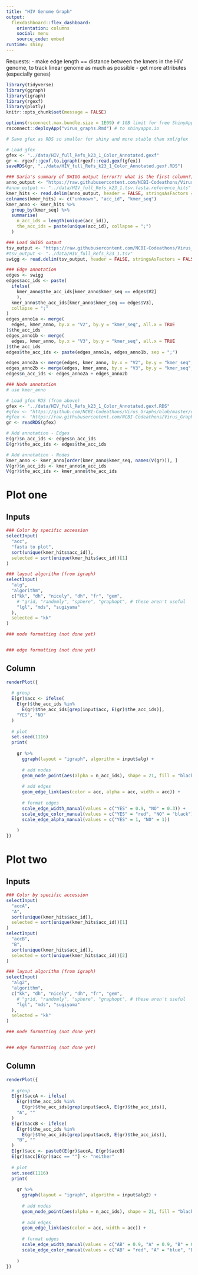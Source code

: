 ```yaml
---
title: "HIV Genome Graph"
output: 
  flexdashboard::flex_dashboard:
    orientation: columns
    social: menu
    source_code: embed
runtime: shiny
---
```


Requests:
  - make edge length == distance between the kmers in the HIV genome, to track linear genome as much as possible
  - get more attributes (especially genes)
```r
library(tidyverse)
library(ggraph)
library(igraph)
library(rgexf)
library(plotly)
knitr::opts_chunk$set(message = FALSE)
```
```r
options(rsconnect.max.bundle.size = 1E09) # 1GB limit for free ShinyApps plan
rsconnect::deployApp("virus_graphs.Rmd") # to shinyapps.io
```
```r
# Save gfex as RDS so smaller for shiny and more stable than xml/gfex

# Load gfex
gfex <- "../data/HIV_full_Refs_k23_1_Color_Annotated.gexf"
gr <- rgexf::gexf.to.igraph(rgexf::read.gexf(gfex))
saveRDS(gr, "../data/HIV_full_Refs_k23_1_Color_Annotated.gexf.RDS")
```
```r
### Saria's summary of SWIGG output (error?! what is the first column?)
anno_output <- "https://raw.githubusercontent.com/NCBI-Codeathons/Virus_Graphs/master/data/HIV_full_Refs_k23_1.tsv.fasta.reference_hits"
#anno_output <- "../data/HIV_full_Refs_k23_1.tsv.fasta.reference_hits"
kmer_hits <- read.delim(anno_output, header = FALSE, stringsAsFactors = FALSE)
colnames(kmer_hits) <- c("unknown", "acc_id", "kmer_seq")
kmer_anno <- kmer_hits %>%
  group_by(kmer_seq) %>%
  summarise(
    n_acc_ids = length(unique(acc_id)),
    the_acc_ids = paste(unique(acc_id), collapse = ";")
  ) 

### Load SWIGG output
tsv_output <- "https://raw.githubusercontent.com/NCBI-Codeathons/Virus_Graphs/master/data/HIV_full_Refs_k23_1.tsv"
#tsv_output <- "../data/HIV_full_Refs_k23_1.tsv"
swigg <- read.delim(tsv_output, header = FALSE, stringsAsFactors = FALSE)

### Edge annotation
edges <- swigg
edges$acc_ids <- paste(
  ifelse(
    kmer_anno$the_acc_ids[kmer_anno$kmer_seq == edges$V2]
    ),
  kmer_anno$the_acc_ids[kmer_anno$kmer_seq == edges$V3], 
  collapse = ";"
)
edges_anno1a <- merge(
  edges, kmer_anno, by.x = "V2", by.y = "kmer_seq", all.x = TRUE
)$the_acc_ids
edges_anno1b <- merge(
  edges, kmer_anno, by.x = "V3", by.y = "kmer_seq", all.x = TRUE
)$the_acc_ids
edges$the_acc_ids <- paste(edges_anno1a, edges_anno1b, sep = ";")

edges_anno2a <- merge(edges, kmer_anno, by.x = "V2", by.y = "kmer_seq", all.x = TRUE)$n_acc_ids
edges_anno2b <- merge(edges, kmer_anno, by.x = "V3", by.y = "kmer_seq", all.x = TRUE)$n_acc_ids
edges$n_acc_ids <- edges_anno2a + edges_anno2b

### Node annotation
# use kmer_anno

# Load gfex RDS (from above)
gfex <- "../data/HIV_full_Refs_k23_1_Color_Annotated.gexf.RDS"
#gfex <- "https://github.com/NCBI-Codeathons/Virus_Graphs/blob/master/data/HIV_full_Refs_k23_1_Color_Annotated.gexf.RDS" # not working
#gfex <- "https://raw.githubusercontent.com/NCBI-Codeathons/Virus_Graphs/master/data/HIV_full_Refs_k23_1_Color_Annotated.gexf.RDS" # not working
gr <- readRDS(gfex)

# Add annotation - Edges
E(gr)$n_acc_ids <- edges$n_acc_ids
E(gr)$the_acc_ids <- edges$the_acc_ids

# Add annotation - Nodes
kmer_anno <- kmer_anno[order(kmer_anno$kmer_seq, names(V(gr))), ]
V(gr)$n_acc_ids <- kmer_anno$n_acc_ids
V(gr)$the_acc_ids <- kmer_anno$the_acc_ids
```

Plot one
===================================== 

Inputs {.sidebar}
-----------------------------------------------------------------------

```r
### Color by specific accession
selectInput(
  "acc",
  "fasta to plot",
  sort(unique(kmer_hits$acc_id)),
  selected = sort(unique(kmer_hits$acc_id))[1]
)

### layout algorithm (from igraph)
selectInput(
  "alg",
  "algorithm",
  c("kk", "dh", "nicely", "dh", "fr", "gem", 
    # "grid, "randomly", "sphere", "graphopt", # these aren't useful
    "lgl", "mds", "sugiyama"
  ),
  selected = "kk"
)

### node formatting (not done yet)


### edge formatting (not done yet)
```

Column {}
------------------------------------------------------------------------------

```r
renderPlot({
  
  # group 
  E(gr)$acc <- ifelse(
    E(gr)$the_acc_ids %in% 
      E(gr)$the_acc_ids[grep(input$acc, E(gr)$the_acc_ids)], 
    "YES", "NO"
  )
  
  # plot
  set.seed(1116)
  print(
    
    gr %>%
      ggraph(layout = "igraph", algorithm = input$alg) +
      
      # add nodes
      geom_node_point(aes(alpha = n_acc_ids), shape = 21, fill = "black", color = "black") +
      
      # add edges
      geom_edge_link(aes(color = acc, alpha = acc, width = acc)) +
      
      # format edges
      scale_edge_width_manual(values = c("YES" = 0.9, "NO" = 0.3)) +
      scale_edge_color_manual(values = c("YES" = "red", "NO" = "black")) +
      scale_edge_alpha_manual(values = c("YES" = 1, "NO" = 1))
    
    )
})
```


Plot two
===================================== 

Inputs {.sidebar}
-----------------------------------------------------------------------

```r
### Color by specific accession
selectInput(
  "accA",
  "A",
  sort(unique(kmer_hits$acc_id)),
  selected = sort(unique(kmer_hits$acc_id))[1]
)
selectInput(
  "accB",
  "B",
  sort(unique(kmer_hits$acc_id)),
  selected = sort(unique(kmer_hits$acc_id))[2]
)

### layout algorithm (from igraph)
selectInput(
  "alg2",
  "algorithm",
  c("kk", "dh", "nicely", "dh", "fr", "gem", 
    # "grid, "randomly", "sphere", "graphopt", # these aren't useful
    "lgl", "mds", "sugiyama"
  ),
  selected = "kk"
)

### node formatting (not done yet)


### edge formatting (not done yet)
```

Column {}
------------------------------------------------------------------------------

```r
renderPlot({
  
  # group 
  E(gr)$accA <- ifelse(
    E(gr)$the_acc_ids %in% 
      E(gr)$the_acc_ids[grep(input$accA, E(gr)$the_acc_ids)], 
    "A", ""
  )
  E(gr)$accB <- ifelse(
    E(gr)$the_acc_ids %in% 
      E(gr)$the_acc_ids[grep(input$accB, E(gr)$the_acc_ids)], 
    "B", ""
  )
  E(gr)$acc <- paste0(E(gr)$accA, E(gr)$accB)
  E(gr)$acc[E(gr)$acc == ""] <- "neither"
    
  # plot
  set.seed(1116)
  print(
    
    gr %>%
      ggraph(layout = "igraph", algorithm = input$alg2) +
      
      # add nodes
      geom_node_point(aes(alpha = n_acc_ids), shape = 21, fill = "black", color = "black") +
      
      # add edges
      geom_edge_link(aes(color = acc, width = acc)) +
      
      # format edges
      scale_edge_width_manual(values = c("AB" = 0.9, "A" = 0.9, "B" = 0.9, "neither" = 0.3)) +
      scale_edge_color_manual(values = c("AB" = "red", "A" = "blue", "B" = "green", "neither" = "grey25")) 
    
    )
})
```


